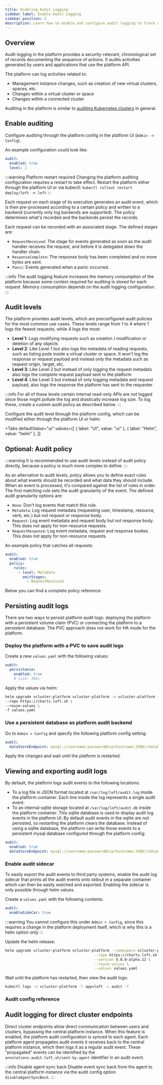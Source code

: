 ```yaml
---
title: Enabling Audit Logging
sidebar_label: Enable Audit Logging
sidebar_position: 2
description: Learn how to enable and configure audit logging to track activities in the platform, including management instance changes and cluster operations.
---
```



## Overview

Audit logging in the platform provides a security-relevant, chronological set of records documenting the sequence of actions. It audits activities generated by users and applications that use the platform API.

The platform can log activities related to:

- Management instance changes, such as creation of new virtual clusters, spaces, etc.
- Changes within a virtual cluster or space
- Changes within a connected cluster

Auditing in the platform is similar to [auditing Kubernetes clusters](https://kubernetes.io/docs/tasks/debug-application-cluster/audit/) in general.

## Enable auditing

Configure auditing through the platform config in the platform UI (`Admin -> Config`).

An example configuration could look like:

```yaml title="Example audit configuration"
audit:
  enabled: true
  level: 1
```

:::warning Platform restart required
Changing the platform auditing configuration requires a restart to take effect. Restart the platform either through the platform UI or via kubectl: `kubectl rollout restart deploy/loft -n loft`
:::

Each request on each stage of its execution generates an audit event, which is then pre-processed according to a certain policy and written to a backend (currently only log backends are supported). The policy determines what's recorded and the backends persist the records.

Each request can be recorded with an associated stage. The defined stages are:

- `RequestReceived`: The stage for events generated as soon as the audit handler receives the request, and before it is delegated down the handler chain.
- `ResponseComplete`: The response body has been completed and no more bytes are sent.
- `Panic`: Events generated when a panic occurred.

:::info
The audit logging feature increases the memory consumption of the platform because some context required for auditing is stored for each request. Memory consumption depends on the audit logging configuration.
:::

## Audit levels

The platform provides audit levels, which are preconfigured audit policies for the most common use cases. These levels range from 1 to 4 where 1 logs the fewest requests, while 4 logs the most:

- **Level 1**: Logs modifying requests such as creation / modification or deletion of any objects
- **Level 2**: Like Level 1 but also logs the metadata of reading requests, such as listing pods inside a virtual cluster or space. It won't log the response or request payload and instead only the metadata such as request origin, target, etc.
- **Level 3**: Like Level 2 but instead of only logging the request metadata also logs the complete request payload sent to the platform
- **Level 4**: Like Level 3 but instead of only logging metadata and request payload, also logs the response the platform has sent to the requester

:::info
For all of these levels certain internal read-only APIs are not logged since those might pollute the log and drastically increase log size. To log these, create a custom audit policy as described below.
:::

Configure the audit level through the platform config, which can be modified either through the platform UI or helm:

<Tabs
  defaultValue="ui"
  values={[
    { label: "UI", value: "ui" },
    { label: "Helm", value: "helm" },
  ]}
>
  <TabItem value="ui">
    <ConfigureAuditLevelsUI />
  </TabItem>
  <TabItem value="helm">
    <ConfigureAuditLevelsHelm />
  </TabItem>
</Tabs>

## Optional: Audit policy

:::warning
It is recommended to use audit levels instead of audit policy directly, because a policy is much more complex to define.
:::

As an alternative to audit levels, policy allows you to define exact rules about what events should be recorded and what data they should include. When an event is processed, it's compared against the list of rules in order. The first matching rule sets the audit granularity of the event. The defined audit granularity options are:

- `None`: Don't log events that match this rule.
- `Metadata`: Log request metadata (requesting user, timestamp, resource, verb, etc.) but not request or response body.
- `Request`: Log event metadata and request body but not response body. This does not apply for non-resource requests.
- `RequestResponse`: Log event metadata, request and response bodies. This does not apply for non-resource requests.

An example policy that catches all requests:

```yaml title="Example audit policy"
audit:
  enabled: true
  policy:
    rules:
      - level: Metadata
        omitStages:
          - RequestReceived
```

Below you can find a complete policy reference:

<PolicyConfiguration />

## Persisting audit logs

There are two ways to persist platform audit logs: deploying the platform with a persistent volume claim (PVC) or connecting the platform to a persistent database. The PVC approach does not work for HA mode for the platform.

### Deploy the platform with a PVC to save audit logs

Create a new `values.yaml` with the following values:

```yaml title="values.yaml for PVC"
audit:
  persistence:
    enabled: true
    # size: 30Gi
```

Apply the values via helm:

```bash title="Apply helm values"
helm upgrade vcluster-platform vcluster-platform -n vcluster-platform --version 4.0.0-alpha.12 \
--repo https://charts.loft.sh \
--reuse-values \
-f values.yaml
```

### Use a persistent database as platform audit backend

Go to `Admin > Config` and specify the following platform config setting:

```yaml title="Platform config for persistent database"
audit:
  dataStoreEndpoint: mysql://username:password@tcp(hostname:3306)/database-name
```

Apply the changes and wait until the platform is restarted.

## Viewing and exporting audit logs

By default, the platform logs audit events to the following locations:

- To a log file in JSON format located at `/var/log/loft/audit.log` inside the platform container. Each line inside the log represents a single audit event.
- To an internal sqlite storage located at `/var/log/loft/audit.db` inside the
platform container. This sqlite database is used to display audit log events in
the platform UI. By default audit events in the sqlite are not persisted, so
restarting the platform clears the database. Instead of using a sqlite database, the platform can write those events to a persistent mysql database configured through the platform config:

```yaml title="Platform config for MySQL database"
audit:
  enabled: true
  dataStoreEndpoint: mysql://username:password@tcp(hostname:3306)/database-name
```

### Enable audit sidecar

To easily export the audit events to third party systems, enable the audit log
sidecar that prints all the audit events onto stdout in a separate container which can then be easily watched and exported.
Enabling the sidecar is only possible through helm values.

Create a `values.yaml` with the following contents:

```yaml title="values.yaml for audit sidecar"
audit:
  enableSideCar: true
```

:::warning
You cannot configure this under `Admin > Config`, since this requires a change in the platform deployment itself, which is why this is a helm option only
:::

Update the helm release:

```bash title="Update helm release"
helm upgrade vcluster-platform vcluster-platform --namespace vcluster-platform \
                                         --repo https://charts.loft.sh \
                                         --version 4.0.0-alpha.12 \
                                         --reuse-values \
                                         --values values.yaml
```

Wait until the platform has restarted, then view the audit logs:

```bash title="View audit logs"
kubectl logs -n vcluster-platform -l app=loft -c audit -f
```

### Audit config reference

<AuditConfiguration />

## Audit logging for direct cluster endpoints

Direct cluster endpoints allow direct communication between users and clusters, bypassing the central platform instance. When this feature is enabled, the platform audit configuration is synced to each agent. Each platform agent propagates audit events it receives back to the central platform instance, which then logs it as a regular audit event. These "propagated" events can be identified by the `annotations.audit.loft.sh/sent-by-agent` identifier in an audit event.

:::info Disable agent sync back
Disable event sync back from the agent to the central platform instance via the audit config option `disableAgentSyncBack`.
:::

